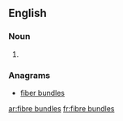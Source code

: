 
==English==

===Noun===
{{head|en|noun plural form}}

# {{plural of|fibre bundle|lang=en}}

===Anagrams===
* [[fiber bundles#English|fiber bundles]]

[[ar:fibre bundles]]
[[fr:fibre bundles]]